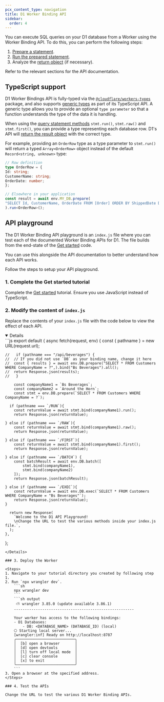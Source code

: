 ```yaml
---
pcx_content_type: navigation
title: D1 Worker Binding API
sidebar:
  order: 4
---
```



You can execute SQL queries on your D1 database from a Worker using the Worker Binding API. To do this, you can perform the following steps:

1. [Prepare a statement](/d1/worker-api/prepare-a-statement).
2. [Run the prepared statement](/d1/worker-api/run-a-statement).
3. Analyze the [return object](/d1/worker-api/return-object) (if necessary).

Refer to the relevant sections for the API documentation.

## TypeScript support

D1 Worker Bindings API is fully-typed via the [`@cloudflare/workers-types`](/workers/languages/typescript/#typescript) package, and also supports [generic types](https://www.typescriptlang.org/docs/handbook/2/generics.html#generic-types) as part of its TypeScript API. A generic type allows you to provide an optional `type parameter` so that a function understands the type of the data it is handling.

When using the [query statement methods](/d1/worker-api/run-a-statement) `stmt.run()`, `stmt.raw()` and `stmt.first()`, you can provide a type representing each database row. D1's API will [return the result object](#return-object) with the correct type.

For example, providing an `OrderRow` type as a type parameter to `stmt.run()` will return a typed `Array<OrderRow>` object instead of the default `Record<string, unknown>` type:

```ts
// Row definition
type OrderRow = {
Id: string;
CustomerName: string;
OrderDate: number;
};

// Elsewhere in your application
const result = await env.MY_DB.prepare(
"SELECT Id, CustomerName, OrderDate FROM [Order] ORDER BY ShippedDate DESC LIMIT 100",
).run<OrderRow>();
```

## API playground

The D1 Worker Binding API playground is an `index.js` file where you can test each of the documented Worker Binding APIs for D1. The file builds from the end-state of the [Get started](/d1/get-started/#write-queries-within-your-worker) code.

You can use this alongside the API documentation to better understand how each API works.

Follow the steps to setup your API playground.

### 1. Complete the Get started tutorial

Complete the [Get started](/d1/get-started/#write-queries-within-your-worker) tutorial. Ensure you use JavaScript instead of TypeScript.

### 2. Modify the content of `index.js`

Replace the contents of your `index.js` file with the code below to view the effect of each API.

<Details header="index.js" open={false}>
```js
export default {
	async fetch(request, env) {
	  const { pathname } = new URL(request.url);

	//   if (pathname === "/api/beverages") {
	// 	// If you did not use `DB` as your binding name, change it here
	// 	const { results } = await env.DB.prepare("SELECT * FROM Customers WHERE CompanyName = ?",).bind("Bs Beverages").all();
	// 	return Response.json(results);
	//   }

		const companyName1 = `Bs Beverages`;
		const companyName2 = `Around the Horn`;
		const stmt = env.DB.prepare(`SELECT * FROM Customers WHERE CompanyName = ?`);

	  if (pathname === `/RUN`){
		const returnValue = await stmt.bind(companyName1).run();
		return Response.json(returnValue);

	} else if (pathname === `/RAW`){
		const returnValue = await stmt.bind(companyName1).raw();
		return Response.json(returnValue);

	} else if (pathname === `/FIRST`){
		const returnValue = await stmt.bind(companyName1).first();
		return Response.json(returnValue);

	} else if (pathname === `/BATCH`) {
		const batchResult = await env.DB.batch([
			stmt.bind(companyName1),
			stmt.bind(companyName2)
		]);
		return Response.json(batchResult);

	} else if (pathname === `/EXEC`){
		const returnValue = await env.DB.exec(`SELECT * FROM Customers WHERE CompanyName = "Bs Beverages"`);
		return Response.json(returnValue);
	}

	  return new Response(
		`Welcome to the D1 API Playground!
		\nChange the URL to test the various methods inside your index.js file.`,
	  );
	},
};

```
</Details>

### 3. Deploy the Worker

<Steps>
1. Navigate to your tutorial directory you created by following step 1.
2. Run `npx wrangler dev`.
	```sh
	npx wrangler dev
	```
	```sh output
	 ⛅️ wrangler 3.85.0 (update available 3.86.1)
	-------------------------------------------------------

	Your worker has access to the following bindings:
	- D1 Databases:
		- DB: <DATABASE_NAME> (DATABASE_ID) (local)
	⎔ Starting local server...
	[wrangler:inf] Ready on http://localhost:8787
	╭───────────────────────────╮
	│  [b] open a browser       │
	│  [d] open devtools        │
	│  [l] turn off local mode  │
	│  [c] clear console        │
	│  [x] to exit              │
	╰───────────────────────────╯
	```
3. Open a browser at the specified address.
</Steps>

### 4. Test the APIs

Change the URL to test the various D1 Worker Binding APIs.

